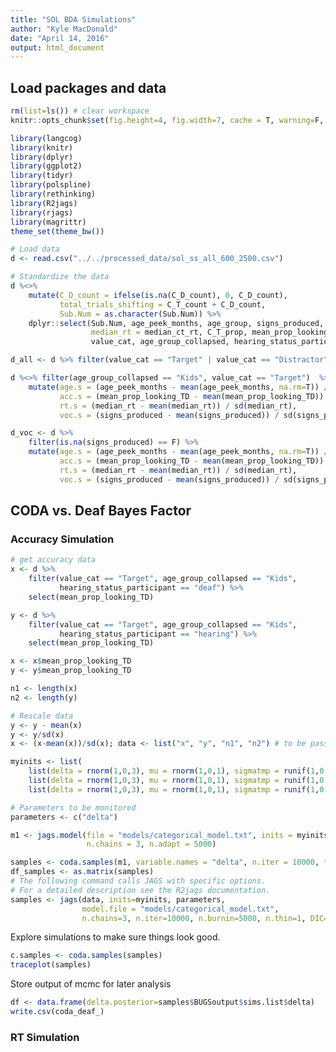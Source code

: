 ```yaml
---
title: "SOL BDA Simulations"
author: "Kyle MacDonald"
date: "April 14, 2016"
output: html_document
---
```


## Load packages and data

```r
rm(list=ls()) # clear workspace
knitr::opts_chunk$set(fig.height=4, fig.width=7, cache = T, warning=F, message=F, results = "hide")
```

```r
library(langcog)
library(knitr)
library(dplyr)
library(ggplot2)
library(tidyr)
library(polspline)
library(rethinking)
library(R2jags)
library(rjags)
library(magrittr)
theme_set(theme_bw())
```

```r
# Load data
d <- read.csv("../../processed_data/sol_ss_all_600_2500.csv")

# Standardize the data
d %<>% 
    mutate(C_D_count = ifelse(is.na(C_D_count), 0, C_D_count),
           total_trials_shifting = C_T_count + C_D_count,
           Sub.Num = as.character(Sub.Num)) %>% 
    dplyr::select(Sub.Num, age_peek_months, age_group, signs_produced, C_T_count, total_trials_shifting,
                  median_rt = median_ct_rt, C_T_prop, mean_prop_looking_TD,
                  value_cat, age_group_collapsed, hearing_status_participant)

d_all <- d %>% filter(value_cat == "Target" | value_cat == "Distractor")    

d %<>% filter(age_group_collapsed == "Kids", value_cat == "Target")  %>% 
    mutate(age.s = (age_peek_months - mean(age_peek_months, na.rm=T)) / sd(age_peek_months, na.rm=T),
           acc.s = (mean_prop_looking_TD - mean(mean_prop_looking_TD)) / sd(mean_prop_looking_TD),
           rt.s = (median_rt - mean(median_rt)) / sd(median_rt),
           voc.s = (signs_produced - mean(signs_produced)) / sd(signs_produced))

d_voc <- d %>% 
    filter(is.na(signs_produced) == F) %>% 
    mutate(age.s = (age_peek_months - mean(age_peek_months, na.rm=T)) / sd(age_peek_months, na.rm=T),
           acc.s = (mean_prop_looking_TD - mean(mean_prop_looking_TD)) / sd(mean_prop_looking_TD),
           rt.s = (median_rt - mean(median_rt)) / sd(median_rt),
           voc.s = (signs_produced - mean(signs_produced)) / sd(signs_produced))
```

## CODA vs. Deaf Bayes Factor

### Accuracy Simulation

```r
# get accuracy data
x <- d %>% 
    filter(value_cat == "Target", age_group_collapsed == "Kids", 
           hearing_status_participant == "deaf") %>% 
    select(mean_prop_looking_TD) 

y <- d %>% 
    filter(value_cat == "Target", age_group_collapsed == "Kids", 
           hearing_status_participant == "hearing") %>% 
    select(mean_prop_looking_TD)

x <- x$mean_prop_looking_TD
y <- y$mean_prop_looking_TD

n1 <- length(x)
n2 <- length(y)

# Rescale data 
y <- y - mean(x)
y <- y/sd(x)
x <- (x-mean(x))/sd(x); data <- list("x", "y", "n1", "n2") # to be passed on to JAGS

myinits <- list(
    list(delta = rnorm(1,0,3), mu = rnorm(1,0,1), sigmatmp = runif(1,0,5)),
    list(delta = rnorm(1,0,3), mu = rnorm(1,0,1), sigmatmp = runif(1,0,5)),
    list(delta = rnorm(1,0,3), mu = rnorm(1,0,1), sigmatmp = runif(1,0,5)))

# Parameters to be monitored
parameters <- c("delta")

m1 <- jags.model(file = "models/categorical_model.txt", inits = myinits, 
                 n.chains = 3, n.adapt = 5000)

samples <- coda.samples(m1, variable.names = "delta", n.iter = 10000, thin = 1)
df_samples <- as.matrix(samples)
# The following command calls JAGS with specific options.
# For a detailed description see the R2jags documentation.
samples <- jags(data, inits=myinits, parameters,
                model.file = "models/categorical_model.txt",
                n.chains=3, n.iter=10000, n.burnin=5000, n.thin=1, DIC=T)
```

Explore simulations to make sure things look good.

```r
c.samples <- coda.samples(samples)
traceplot(samples)
```

Store output of mcmc for later analysis

```r
df <- data.frame(delta.posterior=samples$BUGSoutput$sims.list$delta)
write.csv(coda_deaf_)
```

### RT Simulation

```r

```